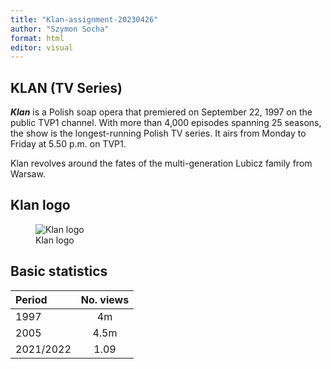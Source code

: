 ```yaml
---
title: "Klan-assignment-20230426"
author: "Szymon Socha"
format: html
editor: visual
---
```


## KLAN (TV Series)

***Klan*** is a Polish soap opera that premiered on September 22, 1997 on the public TVP1 channel. With more than 4,000 episodes spanning 25 seasons, the show is the longest-running Polish TV series. It airs from Monday to Friday at 5.50 p.m. on TVP1.

Klan revolves around the fates of the multi-generation Lubicz family from Warsaw.

## Klan logo

![Klan logo](https://upload.wikimedia.org/wikipedia/commons/1/1c/Logo_Serialu_Klan.png)

## Basic statistics

| Period    | No. views |
|:----------|:---------:|
| 1997      |    4m     |
| 2005      |   4.5m    |
| 2021/2022 |   1.09    |
